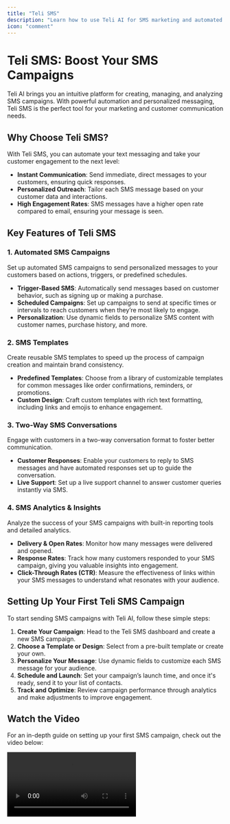 ```yaml
---
title: "Teli SMS"
description: "Learn how to use Teli AI for SMS marketing and automated text message campaigns."
icon: "comment"
---
```


# Teli SMS: Boost Your SMS Campaigns

Teli AI brings you an intuitive platform for creating, managing, and analyzing SMS campaigns. With powerful automation and personalized messaging, Teli SMS is the perfect tool for your marketing and customer communication needs.

## Why Choose Teli SMS?

With Teli SMS, you can automate your text messaging and take your customer engagement to the next level:

- **Instant Communication**: Send immediate, direct messages to your customers, ensuring quick responses.
- **Personalized Outreach**: Tailor each SMS message based on your customer data and interactions.
- **High Engagement Rates**: SMS messages have a higher open rate compared to email, ensuring your message is seen.

## Key Features of Teli SMS

### 1. **Automated SMS Campaigns**

Set up automated SMS campaigns to send personalized messages to your customers based on actions, triggers, or predefined schedules.

- **Trigger-Based SMS**: Automatically send messages based on customer behavior, such as signing up or making a purchase.
- **Scheduled Campaigns**: Set up campaigns to send at specific times or intervals to reach customers when they’re most likely to engage.
- **Personalization**: Use dynamic fields to personalize SMS content with customer names, purchase history, and more.

### 2. **SMS Templates**

Create reusable SMS templates to speed up the process of campaign creation and maintain brand consistency.

- **Predefined Templates**: Choose from a library of customizable templates for common messages like order confirmations, reminders, or promotions.
- **Custom Design**: Craft custom templates with rich text formatting, including links and emojis to enhance engagement.

### 3. **Two-Way SMS Conversations**

Engage with customers in a two-way conversation format to foster better communication.

- **Customer Responses**: Enable your customers to reply to SMS messages and have automated responses set up to guide the conversation.
- **Live Support**: Set up a live support channel to answer customer queries instantly via SMS.

### 4. **SMS Analytics & Insights**

Analyze the success of your SMS campaigns with built-in reporting tools and detailed analytics.

- **Delivery & Open Rates**: Monitor how many messages were delivered and opened.
- **Response Rates**: Track how many customers responded to your SMS campaign, giving you valuable insights into engagement.
- **Click-Through Rates (CTR)**: Measure the effectiveness of links within your SMS messages to understand what resonates with your audience.

## Setting Up Your First Teli SMS Campaign

To start sending SMS campaigns with Teli AI, follow these simple steps:

1. **Create Your Campaign**: Head to the Teli SMS dashboard and create a new SMS campaign.
2. **Choose a Template or Design**: Select from a pre-built template or create your own.
3. **Personalize Your Message**: Use dynamic fields to customize each SMS message for your audience.
4. **Schedule and Launch**: Set your campaign’s launch time, and once it's ready, send it to your list of contacts.
5. **Track and Optimize**: Review campaign performance through analytics and make adjustments to improve engagement.

## Watch the Video

For an in-depth guide on setting up your first SMS campaign, check out the video below:

<video
  controls
  className="w-full aspect-video"
  src="https://res.cloudinary.com/dpazvavqx/video/upload/v1741985244/eihrv7v8814vtevrmbwm.mp4"
/>

